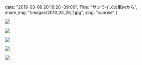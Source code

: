 date: "2019-03-06 20:16:20+09:00",
Title: "サンライズの車内から",
share_img: "/images/2019_03_06_1.jpg",
slug: "sunrise"
}

![](/images/2019_03_06_1.jpg)

![](/images/2019_03_06_2.jpg)

![](/images/2019_03_06_3.jpg)

![](/images/2019_03_06_4.jpg)

![](/images/2019_03_06_5.jpg)